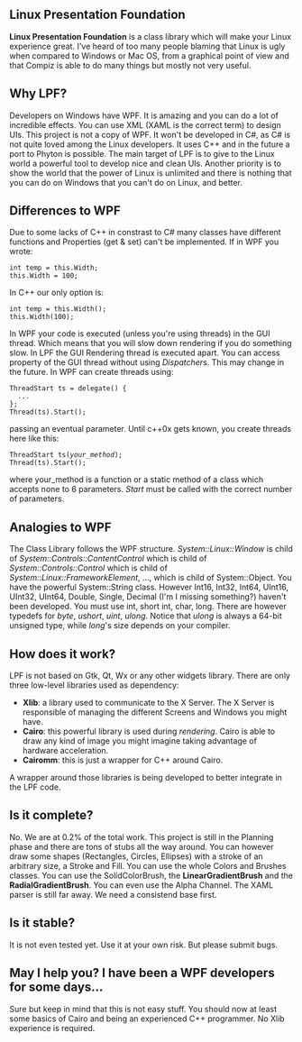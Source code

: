 == Linux Presentation Foundation ==
'''Linux Presentation Foundation''' is a class library which will make your Linux experience great.
I've heard of too many people blaming that Linux is ugly when compared to Windows or Mac OS, from a graphical point of view and that Compiz is able to do many things but mostly not very useful.

== Why LPF? ==
Developers on Windows have WPF. It is amazing and you can do a lot of incredible effects. You can use XML (XAML is the correct term) to design UIs.
This project is not a copy of WPF. It won't be developed in C#, as C# is not quite loved among the Linux developers. It uses C++ and in the future a port to Phyton is possible.
The main target of LPF is to give to the Linux world a powerful tool to develop nice and clean UIs. 
Another priority is to show the world that the power of Linux is unlimited and there is nothing that you can do on Windows that you can't do on Linux, and better.

== Differences to WPF ==
Due to some lacks of C++ in constrast to C# many classes have different functions and Properties (get & set) can't be implemented. If in WPF you wrote:
 int temp = this.Width;
 this.Width = 100;
In C++ our only option is:
 int temp = this.Width();
 this.Width(100);
In WPF your code is executed (unless you're using threads) in the GUI thread. Which means that you will slow down rendering if you do something slow. In LPF the GUI Rendering thread is executed apart.
You can access property of the GUI thread without using ''Dispatcher''s. This may change in the future.
In WPF can create threads using:
 ThreadStart ts = delegate() {
   ...
 };
 Thread(ts).Start();
passing an eventual parameter. Until c++0x gets known, you create threads here like this:
 ThreadStart ts(''your_method'');
 Thread(ts).Start();
where your_method is a function or a static method of a class which accepts none to 6 parameters. ''Start'' must be called with the correct number of parameters.

== Analogies to WPF ==
The Class Library follows the WPF structure. ''System::Linux::Window'' is child of ''System::Controls::ContentControl'' which is child of ''System::Controls::Control'' which is child of ''System::Linux::FrameworkElement'', ..., which is child of System::Object.
You have the powerful System::String class. However Int16, Int32, Int64, UInt16, UInt32, UInt64, Double, Single, Decimal (I'm I missing something?) haven't been developed. You must use int, short int, char, long.
There are however typedefs for ''byte'', ''ushort'', ''uint'', ''ulong''. Notice that ''ulong'' is always a 64-bit unsigned type, while ''long'''s size depends on your compiler.

== How does it work? ==
LPF is not based on Gtk, Qt, Wx or any other widgets library. There are only three low-level libraries used as dependency:
*'''Xlib''': a library used to communicate to the X Server. The X Server is responsible of managing the different Screens and Windows you might have.
*'''Cairo''': this powerful library is used during ''rendering''. Cairo is able to draw any kind of image you might imagine taking advantage of hardware acceleration.
*'''Cairomm''': this is just a wrapper for C++ around Cairo.

A wrapper around those libraries is being developed to better integrate in the LPF code.

== Is it complete? ==
No. We are at 0.2% of the total work. This project is still in the Planning phase and there are tons of stubs all the way around.
You can however draw some shapes (Rectangles, Circles, Ellipses) with a stroke of an arbitrary size, a Stroke and Fill.
You can use the whole Colors and Brushes classes. You can use the SolidColorBrush, the '''LinearGradientBrush''' and the '''RadialGradientBrush'''. You can even use the Alpha Channel.
The XAML parser is still far away. We need a consistend base first.

== Is it stable? ==
It is not even tested yet. Use it at your own risk. But please submit bugs.

== May I help you? I have been a WPF developers for some days... ==
Sure but keep in mind that this is not easy stuff. You should now at least some basics of Cairo and being an experienced C++ programmer. No Xlib experience is required.

